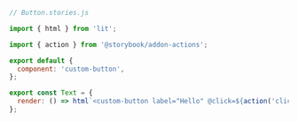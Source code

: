 ```js
// Button.stories.js

import { html } from 'lit';

import { action } from '@storybook/addon-actions';

export default {
  component: 'custom-button',
};

export const Text = {
  render: () => html`<custom-button label="Hello" @click=${action('clicked')}></custom-button>`,
};
```
